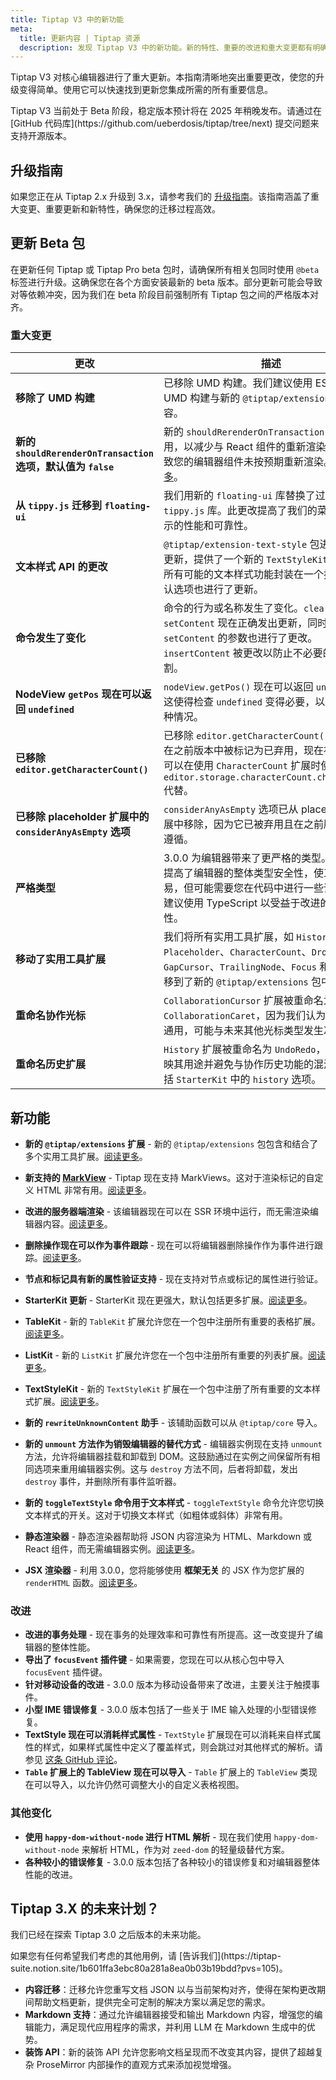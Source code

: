 ```yaml
---
title: Tiptap V3 中的新功能
meta:
  title: 更新内容 | Tiptap 资源
  description: 发现 Tiptap V3 中的新功能。新的特性、重要的改进和重大变更都有明确的说明。
---
```



Tiptap V3 对核心编辑器进行了重大更新。本指南清晰地突出重要更改，使您的升级变得简单。使用它可以快速找到更新您集成所需的所有重要信息。

<Callout title="Beta 支持" variant="hint">
  Tiptap V3 当前处于 Beta 阶段，稳定版本预计将在 2025 年稍晚发布。请通过在 [GitHub 代码库](https://github.com/ueberdosis/tiptap/tree/next) 提交问题来支持开源版本。
</Callout>

## 升级指南

如果您正在从 Tiptap 2.x 升级到 3.x，请参考我们的 [升级指南](/guides/upgrade-tiptap-v2)。该指南涵盖了重大变更、重要更新和新特性，确保您的迁移过程高效。

## 更新 Beta 包

在更新任何 Tiptap 或 Tiptap Pro beta 包时，请确保所有相关包同时使用 `@beta` 标签进行升级。这确保您在各个方面安装最新的 beta 版本。部分更新可能会导致对等依赖冲突，因为我们在 beta 阶段目前强制所有 Tiptap 包之间的严格版本对齐。

### 重大变更

| **更改**                                                           | **描述**                                                                                                                                                                                                                                                    |
| ------------------------------------------------------------------ | ------------------------------------------------------------------------------------------------------------------------------------------------------------------------------------------------------------------------------------------------------------ |
| **移除了 UMD 构建**                                               | 已移除 UMD 构建。我们建议使用 ESM 构建。UMD 构建与新的 `@tiptap/extension-*` 包不兼容。                                                                                                                                                                 |
| **新的 `shouldRerenderOnTransaction` 选项，默认值为 `false`**   | 新的 `shouldRerenderOnTransaction` 选项默认禁用，以减少与 React 组件的重新渲染。这可能导致您的编辑器组件未按预期重新渲染。[阅读更多](/examples/advanced/react-performance)。                                                                 |
| **从 `tippy.js` 迁移到 `floating-ui`**                        | 我们用新的 `floating-ui` 库替换了过时的 `tippy.js` 库。此更改提高了我们的菜单和工具提示的性能和可靠性。                                                                                                                                              |
| **文本样式 API 的更改**                                          | `@tiptap/extension-text-style` 包进行了 API 更新，提供了一个新的 `TextStyleKit` 扩展，将所有可能的文本样式功能封装在一个扩展中。默认选项也进行了更新。                                                                                                  |
| **命令发生了变化**                                                | 命令的行为或名称发生了变化。`clearContent` 和 `setContent` 现在正确发出更新，同时 `setContent` 的参数也进行了更改。`insertContent` 被更改以防止不必要的文本分割。                                                                                  |
| **NodeView `getPos` 现在可以返回 `undefined`**                  | `nodeView.getPos()` 现在可以返回 `undefined`，这使得检查 `undefined` 变得必要，以正确处理这种情况。                                                                                                                                                 |
| **已移除 `editor.getCharacterCount()`**                         | 已移除 `editor.getCharacterCount()` 方法。它在之前版本中被标记为已弃用，现在被移除。您可以在使用 `CharacterCount` 扩展时使用 `editor.storage.characterCount.characters()` 代替。                                                                                      |
| **已移除 placeholder 扩展中的 `considerAnyAsEmpty` 选项**      | `considerAnyAsEmpty` 选项已从 placeholder 扩展中移除，因为它已被弃用且在之前版本中未被遵循。                                                                                                                                                              |
| **严格类型**                                                      | 3.0.0 为编辑器带来了更严格的类型。这一变化提高了编辑器的整体类型安全性，使工作更容易，但可能需要您在代码中进行一些调整。我们建议使用 TypeScript 以受益于改进的类型安全性。                                                                                              |
| **移动了实用工具扩展**                                            | 我们将所有实用工具扩展，如 `History`、`Placeholder`、`CharacterCount`、`DropCursor`、`GapCursor`、`TrailingNode`、`Focus` 和 `Selection` 移到了新的 `@tiptap/extensions` 包中。                                                                                  |
| **重命名协作光标**                                                | `CollaborationCursor` 扩展被重命名为 `CollaborationCaret`，因为我们认为光标太过于通用，可能与未来其他光标类型发生冲突。                                                                                                                                     |
| **重命名历史扩展**                                               | `History` 扩展被重命名为 `UndoRedo`，以更好地反映其用途并避免与协作历史功能的混淆。这也包括 `StarterKit` 中的 `history` 选项。                                                                                                                              |

## 新功能

- **新的 `@tiptap/extensions` 扩展** - 新的 `@tiptap/extensions` 包包含和结合了多个实用工具扩展。[阅读更多](/guides/upgrade-tiptap-v2#extensions-package)。
- **新支持的 [MarkView](https://prosemirror.net/docs/ref/#view.MarkView)** - Tiptap 现在支持 MarkViews。这对于渲染标记的自定义 HTML 非常有用。[阅读更多](/editor/extensions/custom-extensions/mark-views)。
- **改进的服务器端渲染** - 该编辑器现在可以在 SSR 环境中运行，而无需渲染编辑器内容。[阅读更多](/guides/upgrade-tiptap-v2#server-side-rendering)。
- **删除操作现在可以作为事件跟踪** - 现在可以将编辑器删除操作作为事件进行跟踪。[阅读更多](/editor/api/events#list-of-available-events)。
- **节点和标记具有新的属性验证支持** - 现在支持对节点或标记的属性进行验证。
- **StarterKit 更新** - StarterKit 现在更强大，默认包括更多扩展。[阅读更多](/guides/upgrade-tiptap-v2#starterkit-updates)。
- **TableKit** - 新的 `TableKit` 扩展允许您在一个包中注册所有重要的表格扩展。[阅读更多](/editor/extensions/functionality/table-kit)。
- **ListKit** - 新的 `ListKit` 扩展允许您在一个包中注册所有重要的列表扩展。[阅读更多](/editor/extensions/functionality/list-kit)。
- **TextStyleKit** - 新的 `TextStyleKit` 扩展在一个包中注册了所有重要的文本样式扩展。[阅读更多](/editor/extensions/functionality/text-style-kit)。
- **新的 `rewriteUnknownContent` 助手** - 该辅助函数可以从 `@tiptap/core` 导入。
- **新的 `unmount` 方法作为销毁编辑器的替代方式** - 编辑器实例现在支持 `unmount` 方法，允许将编辑器挂载和卸载到 DOM。这鼓励通过在实例之间保留所有相同选项来重用编辑器实例。这与 `destroy` 方法不同，后者将卸载，发出 `destroy` 事件，并删除所有事件监听器。
- **新的 `toggleTextStyle` 命令用于文本样式** - `toggleTextStyle` 命令允许您切换文本样式的开关。这对于切换文本样式（如粗体或斜体）非常有用。

- **静态渲染器** - 静态渲染器帮助将 JSON 内容渲染为 HTML、Markdown 或 React 组件，而无需编辑器实例。[阅读更多](/editor/api/utilities/static-renderer)。
- **JSX 渲染器** - 利用 3.0.0，您将能够使用 **框架无关** 的 JSX 作为您扩展的 `renderHTML` 函数。[阅读更多](/editor/api/utilities/jsx)。

### 改进

- **改进的事务处理** - 现在事务的处理效率和可靠性有所提高。这一改变提升了编辑器的整体性能。
- **导出了 `focusEvent` 插件键** - 如果需要，您现在可以从核心包中导入 `focusEvent` 插件键。
- **针对移动设备的改进** - 3.0.0 版本为移动设备带来了改进，主要关注于触摸事件。
- **小型 IME 错误修复** - 3.0.0 版本包括了一些关于 IME 输入处理的小型错误修复。
- **TextStyle 现在可以消耗样式属性** - `TextStyle` 扩展现在可以消耗来自样式属性的样式，如果样式属性中定义了覆盖样式，则会跳过对其他样式的解析。请参见 [这条 GitHub 评论](https://github.com/ueberdosis/tiptap/discussions/5912#discussioncomment-11716337)。
- **`Table` 扩展上的 TableView 现在可以导入** - `Table` 扩展上的 `TableView` 类现在可以导入，以允许仍然可调整大小的自定义表格视图。

### 其他变化

- **使用 `happy-dom-without-node` 进行 HTML 解析** - 现在我们使用 `happy-dom-without-node` 来解析 HTML，作为对 `zeed-dom` 的轻量级替代方案。
- **各种较小的错误修复** - 3.0.0 版本包括了各种较小的错误修复和对编辑器整体性能的改进。

## Tiptap 3.X 的未来计划？

我们已经在探索 Tiptap 3.0 之后版本的未来功能。

<Callout title="提供反馈" variant="info">
  如果您有任何希望我们考虑的其他用例，请 [告诉我们](https://tiptap-suite.notion.site/1b601ffa3ebc80a281a8ea0b03b19bdd?pvs=105)。
</Callout>

- **内容迁移**：迁移允许您重写文档 JSON 以与当前架构对齐，使得在架构更改期间帮助文档更新，提供完全可定制的解决方案以满足您的需求。
- **Markdown 支持**：通过允许编辑器接受和输出 Markdown 内容，增强您的编辑能力，满足现代应用程序的需求，并利用 LLM 在 Markdown 生成中的优势。
- **装饰 API**：新的装饰 API 允许您影响文档呈现而不改变其内容，提供了超越复杂 ProseMirror 内部操作的直观方式来添加视觉增强。
